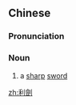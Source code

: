{{also|利剑}}
==Chinese==
{{zh-forms|s=利剑}}

===Pronunciation===
{{zh-pron
|m=lìjiàn
|cat=n
}}

===Noun===
{{zh-noun}}

# a [[sharp]] [[sword]]

[[zh:利劍]]